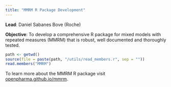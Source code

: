 ```yaml
---
title: "MMRM R Package Development"
---
```


**Lead**: Daniel Sabanes Bove (Roche)

**Objective**: To develop a comprehensive R package for mixed models with repeated measures (MMRM) that is robust, well documented and thoroughly tested.

```r
path <- getwd()
source(file = paste(path, "/utils/read_members.r", sep = ""))
read.members("MMRM")

```

To learn more about the MMRM R package visit [openpharma.github.io/mmrm](https://openpharma.github.io/mmrm/).
